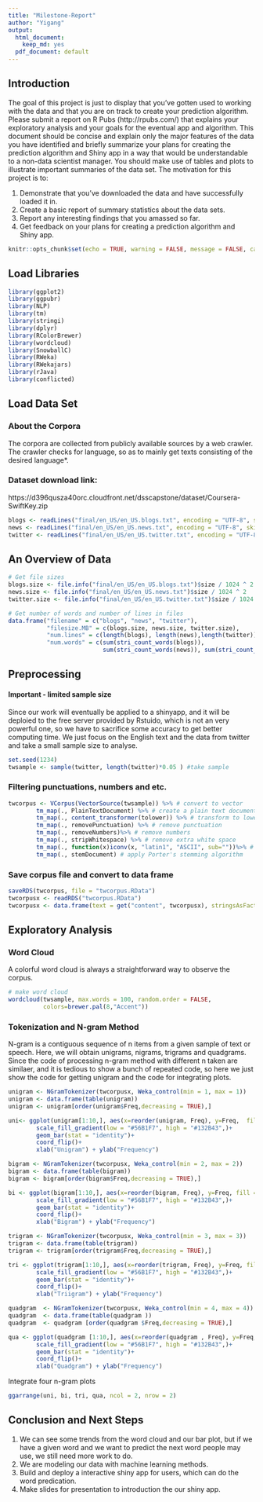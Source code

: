 ```yaml
---
title: "Milestone-Report"
author: "Yigang"
output:
  html_document:
    keep_md: yes
  pdf_document: default
---
```


## Introduction

The goal of this project is just to display that you've gotten used to working with the data and that you are on track to create your prediction algorithm. Please submit a report on R Pubs (http://rpubs.com/) that explains your exploratory analysis and your goals for the eventual app and algorithm. This document should be concise and explain only the major features of the data you have identified and briefly summarize your plans for creating the prediction algorithm and Shiny app in a way that would be understandable to a non-data scientist manager. You should make use of tables and plots to illustrate important summaries of the data set. The motivation for this project is to: 

1. Demonstrate that you've downloaded the data and have successfully loaded it in.
2. Create a basic report of summary statistics about the data sets.
3. Report any interesting findings that you amassed so far.
4. Get feedback on your plans for creating a prediction algorithm and Shiny app.  

```r
knitr::opts_chunk$set(echo = TRUE, warning = FALSE, message = FALSE, cache = TRUE)

```

## Load Libraries

```r
library(ggplot2)
library(ggpubr)
library(NLP)
library(tm)
library(stringi)
library(dplyr)
library(RColorBrewer)
library(wordcloud)
library(SnowballC)
library(RWeka)
library(RWekajars)
library(rJava)
library(conflicted)
```

## Load Data Set

### About the Corpora

The corpora are collected from publicly available sources by a web crawler. The crawler checks for language, so as to mainly get texts consisting of the desired language*.

### Dataset download link:

https://d396qusza40orc.cloudfront.net/dsscapstone/dataset/Coursera-SwiftKey.zip

```r
blogs <- readLines("final/en_US/en_US.blogs.txt", encoding = "UTF-8", skipNul = TRUE)
news <- readLines("final/en_US/en_US.news.txt", encoding = "UTF-8", skipNul = TRUE)
twitter <- readLines("final/en_US/en_US.twitter.txt", encoding = "UTF-8", skipNul = TRUE)
```

## An Overview of Data

```r
# Get file sizes
blogs.size <- file.info("final/en_US/en_US.blogs.txt")$size / 1024 ^ 2
news.size <- file.info("final/en_US/en_US.news.txt")$size / 1024 ^ 2
twitter.size <- file.info("final/en_US/en_US.twitter.txt")$size / 1024 ^ 2

# Get number of words and number of lines in files
data.frame("filename" = c("blogs", "news", "twitter"),
           "filesize.MB" = c(blogs.size, news.size, twitter.size),
           "num.lines" = c(length(blogs), length(news),length(twitter)),
           "num.words" = c(sum(stri_count_words(blogs)), 
                           sum(stri_count_words(news)), sum(stri_count_words(twitter))))
```

## Preprocessing

#### Important - limited sample size

Since our work will eventually be applied to a shinyapp, and it will be deploied to the free server provided by Rstuido, which is not an very powerful one, so we have to sacrifice some accuracy to get better computing time. 
We just focus on the English text and the data from twitter and take a small sample size to analyse.

```r
set.seed(1234)
twsample <- sample(twitter, length(twitter)*0.05 ) #take sample
```

### Filtering punctuations, numbers and etc.

```r
twcorpus <- VCorpus(VectorSource(twsample)) %>% # convert to vector
        tm_map(., PlainTextDocument) %>% # create a plain text document
        tm_map(., content_transformer(tolower)) %>% # transform to lower case
        tm_map(., removePunctuation) %>% # remove punctuation
        tm_map(., removeNumbers)%>% # remove numbers
        tm_map(., stripWhitespace) %>% # remove extra white space
        tm_map(., function(x)iconv(x, "latin1", "ASCII", sub=""))%>% # remove non-ASCII
        tm_map(., stemDocument) # apply Porter's stemming algorithm
```

### Save corpus file and convert to data frame 

```r
saveRDS(twcorpus, file = "twcorpus.RData")
twcorpusx <- readRDS("twcorpus.RData")
twcorpusx <- data.frame(text = get("content", twcorpusx), stringsAsFactors = FALSE)
```

## Exploratory Analysis

### Word Cloud

A colorful word cloud is always a straightforward way to observe the corpus.

```r
# make word cloud
wordcloud(twsample, max.words = 100, random.order = FALSE,
          colors=brewer.pal(8,"Accent"))

```

### Tokenization and N-gram Method

N-gram is a contiguous sequence of n items from a given sample of text or speech.
Here, we will obtain unigrams, nigrams, trigrams and quadgrams.
Since the code of processing n-gram method with different n taken are similaer, and it is tedious to show a bunch of repeated code, so here we just show the code for getting unigram and the code for integrating plots.

```r
unigram <- NGramTokenizer(twcorpusx, Weka_control(min = 1, max = 1))
unigram <- data.frame(table(unigram))
unigram <- unigram[order(unigram$Freq,decreasing = TRUE),]

uni<- ggplot(unigram[1:10,], aes(x=reorder(unigram, Freq), y=Freq,  fill = Freq))+
        scale_fill_gradient(low = "#56B1F7", high = "#132B43",)+
        geom_bar(stat = "identity")+ 
        coord_flip()+
        xlab("Unigram") + ylab("Frequency") 

```

```r

bigram <- NGramTokenizer(twcorpusx, Weka_control(min = 2, max = 2))
bigram <- data.frame(table(bigram))
bigram <- bigram[order(bigram$Freq,decreasing = TRUE),]

bi <- ggplot(bigram[1:10,], aes(x=reorder(bigram, Freq), y=Freq, fill = Freq)) +
        scale_fill_gradient(low = "#56B1F7", high = "#132B43",)+
        geom_bar(stat = "identity")+ 
        coord_flip()+
        xlab("Bigram") + ylab("Frequency") 

```

```r

trigram <- NGramTokenizer(twcorpusx, Weka_control(min = 3, max = 3))
trigram <- data.frame(table(trigram))
trigram <- trigram[order(trigram$Freq,decreasing = TRUE),]

tri <- ggplot(trigram[1:10,], aes(x=reorder(trigram, Freq), y=Freq, fill = Freq)) +
        scale_fill_gradient(low = "#56B1F7", high = "#132B43",)+
        geom_bar(stat = "identity")+ 
        coord_flip()+
        xlab("Triigram") + ylab("Frequency") 

```

```r

quadgram  <- NGramTokenizer(twcorpusx, Weka_control(min = 4, max = 4))
quadgram  <- data.frame(table(quadgram ))
quadgram  <- quadgram [order(quadgram $Freq,decreasing = TRUE),]

qua <- ggplot(quadgram [1:10,], aes(x=reorder(quadgram , Freq), y=Freq, fill = Freq)) +
        scale_fill_gradient(low = "#56B1F7", high = "#132B43",)+
        geom_bar(stat = "identity")+ 
        coord_flip()+
        xlab("Quadgram") + ylab("Frequency") 

```

Integrate four n-gram plots

```r
ggarrange(uni, bi, tri, qua, ncol = 2, nrow = 2)

```

## Conclusion and Next Steps

1. We can see some trends from the word cloud and our bar plot, but if we have a given word and we want to predict the next word people may use, we still need more work to do.
2. We are modeling our data with machine learning methods.
3. Build and deploy a interactive shiny app for users, which can do the word predication.
4. Make slides for presentation to introduction the our shiny app.





